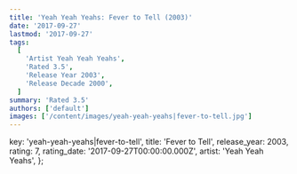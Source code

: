 ```yaml
---
title: 'Yeah Yeah Yeahs: Fever to Tell (2003)'
date: '2017-09-27'
lastmod: '2017-09-27'
tags:
  [
    'Artist Yeah Yeah Yeahs',
    'Rated 3.5',
    'Release Year 2003',
    'Release Decade 2000',
  ]
summary: 'Rated 3.5'
authors: ['default']
images: ['/content/images/yeah-yeah-yeahs|fever-to-tell.jpg']
---
```


  key: 'yeah-yeah-yeahs|fever-to-tell',
  title: 'Fever to Tell',
  release_year: 2003,
  rating: 7,
  rating_date: '2017-09-27T00:00:00.000Z',
  artist: 'Yeah Yeah Yeahs',
};

<MusicRating data={data} />
